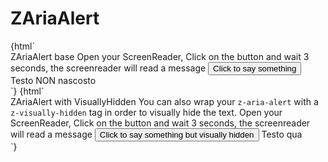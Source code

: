 
<Meta title="Notification/ZAriaAlert" component="z-aria-alert" />

# ZAriaAlert

<Preview>
  <Story name="ZAriaAlert-sample">{html` <script>
      function myFunction() {
        const myTimeout = setTimeout(myDelayedFunction, 3000);
      }
      function myDelayedFunction() {
        var myalert = document.getElementById("idAlert");
        myalert.innerHTML = "Ecco un numero a caso: " + Math.random();
      }
    </script>
    <div>
      <z-heading level="2">ZAriaAlert base</z-heading>
      <z-body>
        Open your ScreenReader, Click on the button and wait 3 seconds, the screenreader will read a message
      </z-body>
      <button onclick="myFunction()">Click to say something</button>
      <z-aria-alert id="idAlert" mode="${select("mode", ["assertive", "polite"], "polite")}">
        Testo NON nascosto
      </z-aria-alert>
    </div>`}</Story>
  <Story name="ZAriaAlert-VisuallyHidden">{html` <script>
      function myFunction2() {
        const myTimeout = setTimeout(myDelayedFunction2, 3000);
      }
      function myDelayedFunction2() {
        var myalert = document.getElementById("idAlert2");
        myalert.innerHTML = "Ecco un numero a caso: " + Math.random();
      }
    </script>
    <div>
      <z-heading level="2">ZAriaAlert with VisuallyHidden</z-heading>
      <z-body>
        You can also wrap your <code>z-aria-alert</code> with a <code>z-visually-hidden</code> tag in order to visually
        hide the text.
      </z-body>
      <z-body>
        Open your ScreenReader, Click on the button and wait 3 seconds, the screenreader will read a message
      </z-body>
      <button onclick="myFunction2()">Click to say something but visually hidden</button>
      <z-visually-hidden>
        <z-aria-alert id="idAlert2" mode="${select("mode", ["assertive", "polite"], "polite")}">
          Testo qua
        </z-aria-alert>
      </z-visually-hidden>
    </div>`}</Story>
</Preview>

<Props of="z-aria-alert" />
